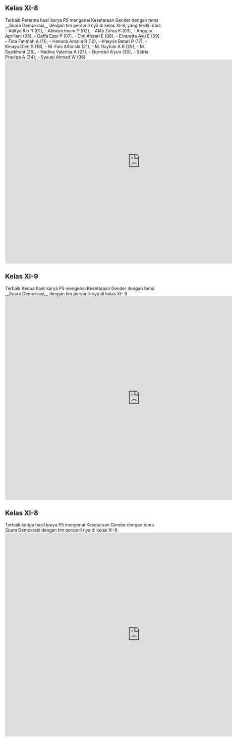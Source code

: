 ## Kelas XI-8

<div className="text-justify">
  Terbaik Pertama hasil karya P5 mengenai Kesetaraan Gender dengan tema __Suara
  Demokrasi__ dengan tim personil nya di kelas XI-8, yang terdiri dari:
  - Aditya Rio R (01),
  - Aldwyn Imam P (02), 
  - Alifa Zahra K (03), 
  - Anggita Apriliani (05), 
  - Daffa Ezar P (07), 
  - Dini Ahzari E (08), 
  - Elvaretta Ayu E (09), 
  - Fida Fatimah A (11), 
  - Hanada Amalia R (12), 
  - Kheyva Betari P (17),
  - Kinaya Dien S (18), 
  - M. Fais Alfariski (21), 
  - M. Rayhan A.R (25), 
  - M. Syaikhoni (26), 
  - Nadiva Valerina A (27), 
  - Qurrotul A’yun (30), 
  - Satria Pradipa A (34), 
  - Syauqi Ahmad W (36)
</div>

<div className="flex justify-center">
    <iframe
      width="870"
      height="658"
      src="https://www.youtube.com/embed/Lk5IayEdG7M"
      title="Karya Terbaik ke Satu dari Hasil Karya P5 kelas XI- 2024 tentang ELEGANCE & EQUALITY"
      frameBorder="0"
      allow="accelerometer; autoplay; clipboard-write; encrypted-media; gyroscope; picture-in-picture; web-share"
      referrerPolicy="strict-origin-when-cross-origin"
      allowFullScreen
    ></iframe>
</div>

## Kelas XI-9

<div className="text-justify">
    Terbaik Kedua hasil karya P5 mengenai Kesetaraan Gender dengan tema __Suara Demokrasi__ dengan tim personil-nya di kelas XI- 9
</div>

<div className="flex justify-center">
    <iframe
      width="870"
      height="658"
      src="https://www.youtube.com/embed/eFNDlBvYi28"
      title="Karya Terbaik ke Dua dari hasil karya P5 di kelas XI-9 tentang Kesetaraan Gender"
      frameBorder="0"
      allow="accelerometer; autoplay; clipboard-write; encrypted-media; gyroscope; picture-in-picture; web-share"
      referrerPolicy="strict-origin-when-cross-origin"
      allowFullScreen
    ></iframe>
</div>

## Kelas XI-8

<div className="text-justify">
    Terbaik ketiga hasil karya P5 mengenai Kesetaraan Gender dengan tema Suara Demokrasi dengan tim personil nya di kelas XI-8
</div>

<div className="flex justify-center">
    <iframe
      width="870"
      height="658"
      src="https://www.youtube.com/embed/3swWcn1aC7E"
      title="Terbaik Ketiga dari hasil karya P5, Kesetaraan Gender dengan tema Suara Demokrasi pada kelas XI"
      frameBorder="0"
      allow="accelerometer; autoplay; clipboard-write; encrypted-media; gyroscope; picture-in-picture; web-share"
      referrerPolicy="strict-origin-when-cross-origin"
      allowFullScreen
    ></iframe>
</div>